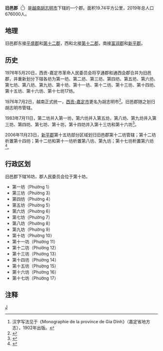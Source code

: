 {{Infobox Settlement
|name                   = 旧邑郡
|settlement_type        = 郡
|official_name          = 
|other_name             = 
|native_name            = {{lang|vi|Quận Gò Vấp}}
|nickname               = 
|motto                  = 
|image_skyline          = Chợ Gò Vấp.jpg
|imagesize              = 
|image_caption          = 
|image_flag             = 
|flag_size              = 
|image_seal             = 
|seal_size              = 
|image_shield           = 
|shield_size            = 
|image_blank_emblem     = 
|blank_emblem_size      = 
|image_map              = {{Infobox mapframe|frame-width=250|zoom=11}}
|mapsize                = 
|map_caption            = 
|image_map1             = VN-F-HC-QGV position in metropolitan area.png
|mapsize1               = 
|map_caption1           = 旧邑郡在胡志明市的位置
|pushpin_map            = Vietnam
|pushpin_label_position = bottom
|pushpin_map_caption    = 旧邑郡在越南的位置
|pushpin_map1           = 
|pushpin_label_position1= 
|pushpin_map_caption1   = 
|subdivision_type       = [[国家|国家]]
|subdivision_name       = {{flag|Vietnam}}
|subdivision_type1      = [[越南行政区划|直辖市]]
|subdivision_name1      = [[胡志明市|胡志明市]]
|subdivision_type2      = 行政区划
|subdivision_name2      = 16坊
|subdivision_type3      = 
|subdivision_name3      = 
|seat_type              = 
|seat                   = 
|government_type        = 
|leader_title           = 
|leader_name            = 
|leader_title1          = 
|leader_name1           = 
|established_title      = 
|established_date       = 
|area_magnitude         = 
|unit_pref              = 
|area_footnotes         = 
|area_total_km2         = 19.74
|area_land_km2          = 
|area_water_km2         = 
|area_water_percent     = 
|area_urban_km2         = 
|area_metro_km2         = 
|population_as_of       = 2019年
|population_footnotes   = 
|population_note        = 
|population_total       = 676000
|population_density_km2 = auto
|population_metro             = 
|population_density_metro_km2 = 
|population_urban             = 
|population_density_urban_km2 = 
|timezone               = [[越南标准时间|越南标准时间]]
|utc_offset             = +7
|elevation_footnotes    = 
|elevation_m            = 
|coor_type              = 
|coordinates            = 
|postal_code_type       = 
|postal_code            = 
|area_code              = 
|website                = [https://www.govap.hochiminhcity.gov.vn 旧邑郡电子信息门户网站]
|footnotes              = 
}}
'''旧邑郡'''（{{vie|v='''Quận Gò Vấp'''|hn=郡塸㭑}}<ref>汉字写法见于《Monographie de la province de Gia Dinh》（嘉定省地方志），1902年出版。</ref>）是[[越南|越南]][[胡志明市|胡志明市]]下辖的一个郡。面积19.74平方公里，2019年总人口676000人。

==地理==
旧邑郡东接[[平盛郡|平盛郡]]和[[胡志明市第十二郡|第十二郡]]，西和北接[[胡志明市第十二郡|第十二郡]]，南接[[富润郡|富润郡]]和[[新平郡_(越南)|新平郡]]。

==历史==
1976年5月20日，西贡-嘉定市革命人民委员会将亨通郡和通西会郡合并为旧邑郡，并重新划分下辖各坊为第一坊、第二坊、第三坊、第四坊、第五坊、第六坊、第七坊、第八坊、第九坊、第十坊、第十一坊、第十二坊、第十三坊、第十四坊、第十五坊、第十六坊、第十七坊17坊。

1976年7月2日，越南正式统一，[[西贡-嘉定市|西贡-嘉定市]]更名为胡志明市<ref>{{Cite web |url=https://thuvienphapluat.vn/van-ban/Bo-may-hanh-chinh/Nghi-quyet-chinh-thuc-dat-ten-thanh-pho-Sai-Gon-Gia-Dinh-la-thanh-pho-Ho-Chi-Minh/42737/noi-dung.aspx |title=Nghị quyết về chính thức đặt tên thành phố Sài Gòn - Gia Định là thành phố Hồ Chí Minh do Quốc hội ban hành |access-date=2020-04-07 |archive-date=2020-04-06 |archive-url=https://web.archive.org/web/20200406190519/https://thuvienphapluat.vn/van-ban/Bo-may-hanh-chinh/Nghi-quyet-chinh-thuc-dat-ten-thanh-pho-Sai-Gon-Gia-Dinh-la-thanh-pho-Ho-Chi-Minh/42737/noi-dung.aspx |dead-url=no }}</ref>。旧邑郡随之划归胡志明市管辖。

1983年7月11日，第二坊并入第一坊，第六坊并入第五坊，第八坊、第九坊并入第三坊、第四坊、第七坊、第十坊，第十四坊并入第十三坊和第十六坊<ref>{{Cite web |url=https://thuvienphapluat.vn/van-ban/Bo-may-hanh-chinh/Quyet-dinh-70-HDBT-phan-vach-dia-gioi-phuong-xa-thanh-pho-Ho-Chi-Minh/44436/noi-dung.aspx |title=Quyết định 70-HĐBT năm 1983 về việc phân vạch địa giới một số phường và xã thuộc thành phố Hồ Chí Minh do Hội đồng Bộ trưởng ban hành |access-date=2020-04-07 |archive-date=2020-12-18 |archive-url=https://web.archive.org/web/20201218030104/https://thuvienphapluat.vn/van-ban/Bo-may-hanh-chinh/Quyet-dinh-70-HDBT-phan-vach-dia-gioi-phuong-xa-thanh-pho-Ho-Chi-Minh/44436/noi-dung.aspx |dead-url=no }}</ref>。

2006年11月23日，[[新平郡_(越南)|新平郡]]第十五坊部分区域划归旧邑郡第十二坊管辖；第十二坊析置第十四坊；第十二坊和第十一坊析置第八坊、第九坊；第十七坊析置第六坊<ref>{{Cite web |url=https://thuvienphapluat.vn/van-ban/Bat-dong-san/Nghi-dinh-143-2006-ND-CP-dieu-chinh-dia-gioi-hanh-chinh-phuong-quan-thanh-lap-phuong-thuoc-quan-Go-Vap-quan-12-Tan-Binh-TP-HCM-15651.aspx |title=Nghị định 143/2006/NĐ-CP về việc điều chỉnh địa giới hành chính phường, quận; thành lập phường thuộc quận Gò Vấp, quận 12 và quận Tân Bình, thành phố Hồ Chí Minh |access-date=2020-04-07 |archive-date=2020-12-18 |archive-url=https://web.archive.org/web/20201218025750/https://thuvienphapluat.vn/van-ban/Bat-dong-san/Nghi-dinh-143-2006-ND-CP-dieu-chinh-dia-gioi-hanh-chinh-phuong-quan-thanh-lap-phuong-thuoc-quan-Go-Vap-quan-12-Tan-Binh-TP-HCM-15651.aspx |dead-url=no }}</ref>。

==行政区划==
旧邑郡下辖16坊，郡人民委员会位于第十坊。
*第一坊（Phường 1）
*第三坊（Phường 3）
*第四坊（Phường 4）
*第五坊（Phường 5）
*第六坊（Phường 6）
*第七坊（Phường 7）
*第八坊（Phường 8）
*第九坊（Phường 9）
*第十坊（Phường 10）
*第十一坊（Phường 11）
*第十二坊（Phường 12）
*第十三坊（Phường 13）
*第十四坊（Phường 14）
*第十五坊（Phường 15）
*第十六坊（Phường 16）
*第十七坊（Phường 17）

==注释==
{{reflist}}
{{胡志明市行政區劃}}
{{越南东南部之县市镇区域划分}}
[[Category:胡志明市郡份|J]]